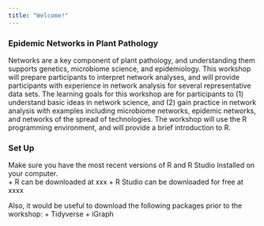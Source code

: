 ```yaml
---
title: "Welcome!"
---
```


### Epidemic Networks in Plant Pathology 


Networks are a key component of plant pathology, and understanding them supports genetics, microbiome science, and epidemiology. This workshop will prepare participants to interpret network analyses, and will provide participants with experience in network analysis for several representative data sets. The learning goals for this workshop are for participants to (1) understand basic ideas in network science, and (2) gain practice in network analysis with examples including microbiome networks, epidemic networks, and networks of the spread of technologies. The workshop will use the R programming environment, and will provide a brief introduction to R.



### Set Up

Make sure you have the most recent versions of R and R Studio Installed on your computer.  
+ R can be downloaded at xxx
+ R Studio can be downloaded for free at xxxx

Also, it would be useful to download the following packages prior to the workshop:
+ Tidyverse 
+ iGraph